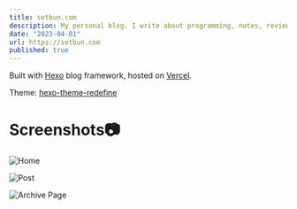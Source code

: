 ```yaml
---
title: setbun.com
description: My personal blog. I write about programming, notes, reviews for techs and more. Built with hexo blog framework, hosted on Vercel.
date: "2023-04-01"
url: https://setbun.com
published: true
---
```


Built with [Hexo](hexo.io) blog framework, hosted on [Vercel](vercel.com).

Theme: [hexo-theme-redefine](https://evannotfound.com/projects/hexo-theme-redefine)

# Screenshots📷

![Home](https://cdn.jsdelivr.net/gh/FrederickBun/upyun-rhimgcdn@img/upload/202407232236870.png)

![Post](https://cdn.jsdelivr.net/gh/FrederickBun/upyun-rhimgcdn@img/upload/202407232236713.png)

![Archive Page](https://cdn.jsdelivr.net/gh/FrederickBun/upyun-rhimgcdn@img/upload/202407232237474.png)
